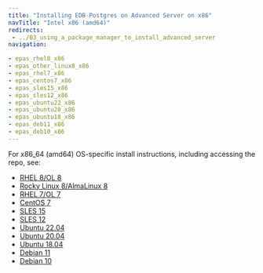 ```yaml
---
title: "Installing EDB Postgres on Advanced Server on x86"
navTitle: "Intel x86 (amd64)"
redirects:
 - ../03_using_a_package_manager_to_install_advanced_server
navigation:

- epas_rhel8_x86
- epas_other_linux8_x86
- epas_rhel7_x86
- epas_centos7_x86
- epas_sles15_x86
- epas_sles12_x86
- epas_ubuntu22_x86
- epas_ubuntu20_x86
- epas_ubuntu18_x86
- epas_deb11_x86
- epas_deb10_x86
---
```



For x86_64 (amd64) OS-specific install instructions, including accessing the repo, see:


- [RHEL 8/OL 8](epas_rhel8_x86)
- [Rocky Linux 8/AlmaLinux 8](epas_other_linux8_x86)
- [RHEL 7/OL 7](epas_rhel7_x86)
- [CentOS 7](epas_centos7_x86)
- [SLES 15](epas_sles15_x86)
- [SLES 12](epas_sles12_x86)
- [Ubuntu 22.04](epas_ubuntu22_x86)
- [Ubuntu 20.04](epas_ubuntu20_x86)
- [Ubuntu 18.04](epas_ubuntu18_x86)
- [Debian 11](epas_deb11_x86)
- [Debian 10](epas_deb10_x86)

